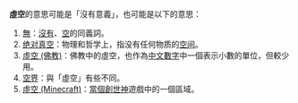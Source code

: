 '''虛空'''的意思可能是「沒有意義」，也可能是以下的意思：
# [[無|無]]：[[沒有|沒有]]、[[無|空]]的同義詞。
# [[绝对真空|绝对真空]]：物理和哲学上，指没有任何物质的[[空间|空间]]。
# [[虛空_(佛教)|虛空 (佛教)]]：佛教中的虛空，也作為[[中文數字|中文數字]]中一個表示小數的單位，但較少用。
# [[空界|空界]]：與「虛空」有些不同。
# [[虛空_(Minecraft)|虛空 (Minecraft)]]：[[當個創世神|當個創世神]]遊戲中的一個區域。
{{消歧义|X|Cat=二字消歧义}}